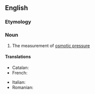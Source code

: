 ==English==

===Etymology===
{{confix|en|osmo|metry}}

===Noun===
{{en-noun|-}}

# {{lb|en|physics|chemistry}} The measurement of [[osmotic pressure]]

====Translations====
{{trans-top|measurement of osmotic pressure}}
* Catalan: {{t|ca|osmometria|f}}
* French: {{t|fr|osmométrie|f}}
{{trans-mid}}
* Italian: {{t+|it|osmometria|f}}
* Romanian: {{t+|ro|osmometrie|f}}
{{trans-bottom}}